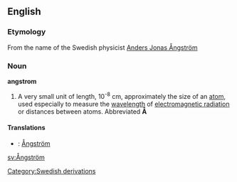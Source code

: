 {{wikipedia}}
==English==
===Etymology===
From the name of the Swedish physicist [[w:Anders Jonas Ångström|Anders Jonas Ångström]]

===Noun===

'''angstrom'''
#{{physics}} A very small unit of length, 10<sup>-8</sup> cm, approximately the size of an [[atom]], used especially to measure the [[wavelength]] of [[electromagnetic radiation]] or distances between atoms. Abbreviated '''Å'''

====Translations====
*{{sv}}: [[Ångström]]
[[Category:Swedish derivations]]
[[sv:Ångström]]